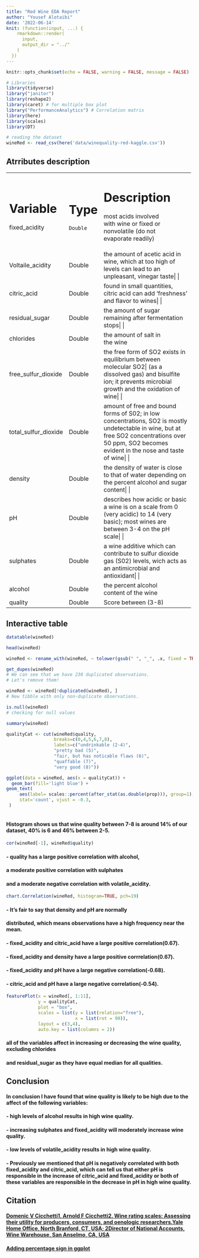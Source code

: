 ---
title: "Red Wine EDA Report"
author: "Yousef Alotaibi"
date: '2022-06-14'
knit: (function(input, ...) {
    rmarkdown::render(
      input,
      output_dir = "../"
    )
  })
---

```{r setup, include=FALSE}
knitr::opts_chunk$set(echo = FALSE, warning = FALSE, message = FALSE)

# Libraries
library(tidyverse)
library("janitor")
library(reshape2)
library(caret) # for multiple box plot
library("PerformanceAnalytics") # Correlation matrix
library(here)
library(scales)
library(DT)

# reading the dataset
wineRed <- read_csv(here('data/winequality-red-kaggle.csv'))

```

## Atrributes description 
+--------------------+---------------+----------------------------------------------+
|Variable            |Type           |    Description                               |
+====================+===============+==============================================+
| fixed_acidity      |    Double     | most acids involved with wine or fixed or    |
|                    |               | nonvolatile (do not evaporate readily)       |
+--------------------+---------------+----------------------------------------------+
|Voltaile_acidity    |    Double     | the amount of acetic acid in wine, which at too high of levels can lead to an unpleasant, vinegar taste|
|                    |               |                                              |
+--------------------+---------------+----------------------------------------------+
| citric_acid        |    Double     | found in small quantities, citric acid can add 'freshness' and flavor to wines|
|                    |               |                                              |
+--------------------+---------------+----------------------------------------------+
|residual_sugar      |    Double     | the amount of sugar remaining after fermentation stops|
|                    |               |                                              |
+--------------------+---------------+----------------------------------------------+
|chlorides           |    Double     | the amount of salt in the wine               |
+--------------------+---------------+----------------------------------------------+
|free_sulfur_dioxide |    Double     | the free form of SO2 exists in equilibrium between molecular SO2| 
|                    |               | (as a dissolved gas) and bisulfite ion; it prevents microbial growth and the oxidation of wine|
|                    |               |                                              |
+--------------------+---------------+----------------------------------------------+
|total_sulfur_dioxide|    Double     | amount of free and bound forms of S02; in low concentrations, SO2 is mostly undetectable in wine, but at free SO2 concentrations over 50 ppm,| 
|                    |               | SO2 becomes evident in the nose and taste of wine|
|                    |               |                                              |
+--------------------+---------------+----------------------------------------------+
|density             |    Double     | the density of water is close to that of water depending on the percent alcohol and sugar content|
|                    |               |                                              |
+--------------------+---------------+----------------------------------------------+
|pH                  |    Double     | describes how acidic or basic a wine is on a scale from 0 (very acidic) to 14 (very basic); most wines are between 3-4 on the pH scale|
|                    |               |                                              |
+--------------------+---------------+----------------------------------------------+
|sulphates           |    Double     | a wine additive which can contribute to sulfur dioxide gas (S02) levels, wich acts as an antimicrobial and antioxidant|
|                    |               |                                              |
+--------------------+---------------+----------------------------------------------+
|alcohol             |    Double     | the percent alcohol content of the wine      |
+--------------------+---------------+----------------------------------------------+
|quality             |    Double     | Score between (3-8)                          | 
+--------------------+---------------+----------------------------------------------+

## Interactive table 
```{r}
datatable(wineRed)

```

```{r, echo=FALSE, include=FALSE}

head(wineRed)

wineRed <- rename_with(wineRed, ~ tolower(gsub(" ", "_", .x, fixed = TRUE)))

get_dupes(wineRed)
# We can see that we have 230 duplicated observations.
# Let's remove them! 

wineRed <- wineRed[!duplicated(wineRed), ]
# New tibble with only non-duplicate observations.

is.null(wineRed)
# checking for null values 

summary(wineRed)

qualityCat <- cut(wineRed$quality, 
                  breaks=c(0,4,5,6,7,8), 
                  labels=c("undrinkable (2-4)",
                  "pretty bad (5)",
                  "fair, but has noticable flaws (6)",
                  "quaffable (7)",
                  "very good (8)"))
```



```{r}
ggplot(data = wineRed, aes(x = qualityCat)) +
  geom_bar(fill='light blue') +
geom_text(
     aes(label= scales::percent(after_stat(as.double(prop))), group=1),
     stat='count', vjust = -0.3, 
 ) 
 
```

#### Histogram shows us that wine quality between 7-8 is around 14% of our dataset, 40% is 6 and 46% between 2-5. 

```{r}
cor(wineRed[-1], wineRed$quality)

```
#### - quality has a large positive correlation with alcohol,
#### a moderate positive correlation with sulphates 
#### and a moderate negative correlation with volatile_acidity.
``` {r}
chart.Correlation(wineRed, histogram=TRUE, pch=19)
```

#### - It's fair to say that density and pH are normally
#### distributed, which means observations have a high frequency near the mean.
#### - fixed_acidity and citric_acid have a large positive correlation(0.67).
#### - fixed_acidity and density have a large positive corrrelation(0.67).
#### - fixed_acidity and pH have a large negative correlation(-0.68).
#### - citric_acid and pH have a large negative correlation(-0.54).

```{r, fig.width = 15, fig.height=15}
featurePlot(x = wineRed[, 1:11], 
            y = qualityCat, 
            plot = "box", 
            scales = list(y = list(relation="free"),
                          x = list(rot = 90)),  
            layout = c(3,4), 
            auto.key = list(columns = 2))
```

#### all of the variables affect in increasing or decreasing the wine quality, excluding chlorides
#### and residual_sugar as they have equal median for all qualities.

## Conclusion 

#### In conclusion I have found that wine quality is likely to be high due to the affect of the following      variables:   
####              - high levels of alcohol results in high wine quality.
####              - increasing sulphates and fixed_acidity will moderately increase wine quality.
####              - low levels of volatile_acidity results in high wine quality.
####              - Previously we mentioned that pH is negatively correlated with both fixed_acidity and citric_acid, which can tell us that either pH is responsible in the increase of                          citric_acid and fixed_acidity or both of these variables are responsible in the                          decrease in pH in high wine quality.  
                  
## Citation

#### [Domenic V Cicchetti1, Arnold F Cicchetti2. Wine rating scales: Assessing their utility for producers, consumers, and oenologic researchers.Yale Home Office, North Branford, CT, USA; 2Director of National Accounts, Wine Warehouse, San Anselmo, CA, USA](https://pdfs.semanticscholar.org/9ffc/11cd9bbe3f715e0f536fe3b789a60b112397.pdf)
#### [Adding percentage sign in ggplot ](https://stackoverflow.com/questions/40249943/adding-percentage-labels-to-a-bar-chart-in-ggplot2)

